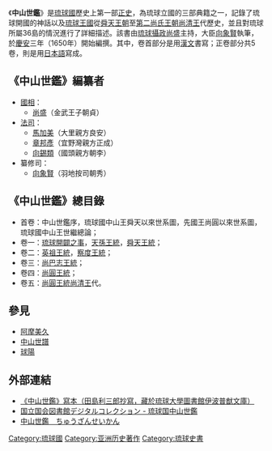 {{Lewchewan|kanji=中山世鑑|kana=チューザンシーカン|romaji=Chuuzan siikan}}

《'''中山世鑑'''》是[[琉球國|琉球國]]歷史上第一部[[正史|正史]]，為琉球立國的三部典籍之一，記錄了琉球開國的神話以及[[琉球王國|琉球王國]]從[[舜天王朝|舜天王朝]]至[[第二尚氏王朝|第二尚氏王朝]][[尚清王|尚清王]]代歷史，並且對琉球所屬36島的情況進行了詳細描述。該書由[[琉球攝政|琉球攝政]][[尚盛|尚盛]]主持，大臣[[向象賢|向象賢]]執筆，於[[慶安_(日本)|慶安]]三年（1650年）開始編撰。其中，卷首部分是用[[漢文|漢文]]書寫；正卷部分共5卷，則是用[[日本語|日本語]]寫成。

==《中山世鑑》編纂者==
*[[琉球攝政|國相]]：
**[[尚盛|尚盛]]（金武王子朝貞）
*[[法司|法司]]：
**[[馬加美|馬加美]]（大里親方良安）
**[[章邦彥|章邦彥]]（宜野灣親方正成）
**[[向錫類|向錫類]]（國頭親方朝李）
*纂修司：
**[[向象賢|向象賢]]（羽地按司朝秀）

==《中山世鑑》總目錄==
{{Wikisourcelang|ja|琉球國中山世鑑}}
*首卷：中山世鑑序，琉球國中山王舜天以來世系圖，先國王尚圓以來世系圖，琉球國中山王世繼總論；
*卷一：[[阿摩美久|琉球開闢之事]]，[[天孫王朝|天孫王統]]，[[舜天王朝|舜天王統]]；
*卷二：[[英祖王朝|英祖王統]]，[[察度王朝|察度王統]]；
*卷三：[[第一尚氏|尚巴志王統]]；
*卷四：[[尚圓王|尚圓王統]]；
*卷五：[[第二尚氏|尚圓王統]][[尚清王|尚清王]]代。

==參見==
*[[阿摩美久|阿摩美久]]
*[[中山世譜|中山世譜]]
*[[球陽|球陽]]

==外部連結==
*[https://web.archive.org/web/20110722080146/http://manwe.lib.u-ryukyu.ac.jp/cgi-bin/disp-img.cgi?file=iha0230 《中山世鑑》寫本（田島利三郎抄寫，藏於琉球大學圖書館伊波普猷文庫）]
*[http://dl.ndl.go.jp/info:ndljp/pid/1217404?tocOpened=1 国立国会図書館デジタルコレクション - 琉球国中山世鑑] {{Wayback|url=http://dl.ndl.go.jp/info:ndljp/pid/1217404?tocOpened=1 |date=20210209045702 }}
*[http://miko.org/~uraki/kuon/furu/text/chuuzan/seikan.htm 中山世鑑　ちゅうざんせいかん] {{Wayback|url=http://miko.org/~uraki/kuon/furu/text/chuuzan/seikan.htm |date=20201121112513 }}

{{Historical-book-stub}}

[[Category:琉球國|Category:琉球國]]
[[Category:亚洲历史著作|Category:亚洲历史著作]]
[[Category:琉球史書|Category:琉球史書]]